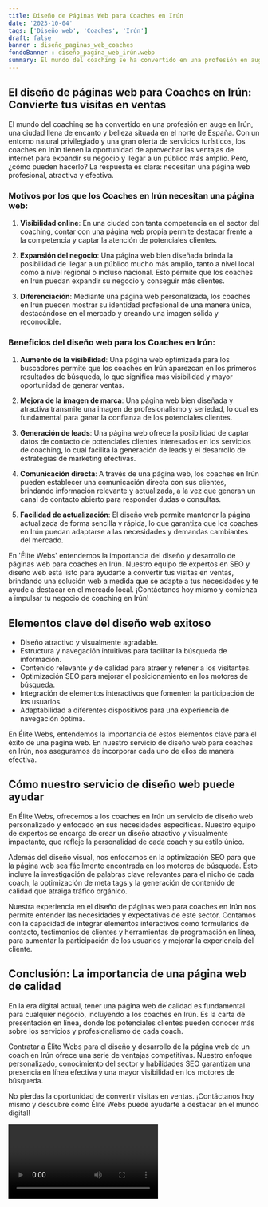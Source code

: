 ```yaml
---
title: Diseño de Páginas Web para Coaches en Irún
date: '2023-10-04'
tags: ['Diseño web', 'Coaches', 'Irún']
draft: false
banner : diseño_paginas_web_coaches
fondoBanner : diseño_pagina_web_irún.webp
summary: El mundo del coaching se ha convertido en una profesión en auge en Irún, una ciudad llena de encanto y belleza situada en el norte de España. Con un entorno natural privilegiado y una gran oferta de servicios turísticos, los coaches en Irún tienen la oportunidad de aprovechar las ventajas de internet para expandir su negocio y llegar a un público más amplio. Pero, ¿cómo pueden hacerlo? La respuesta es clara necesitan una página web profesional, atractiva y efectiva.
---
```


## El diseño de páginas web para Coaches en Irún: Convierte tus visitas en ventas

El mundo del coaching se ha convertido en una profesión en auge en Irún, una ciudad llena de encanto y belleza situada en el norte de España. Con un entorno natural privilegiado y una gran oferta de servicios turísticos, los coaches en Irún tienen la oportunidad de aprovechar las ventajas de internet para expandir su negocio y llegar a un público más amplio. Pero, ¿cómo pueden hacerlo? La respuesta es clara: necesitan una página web profesional, atractiva y efectiva.

### Motivos por los que los Coaches en Irún necesitan una página web:

1. **Visibilidad online**: En una ciudad con tanta competencia en el sector del coaching, contar con una página web propia permite destacar frente a la competencia y captar la atención de potenciales clientes.

2. **Expansión del negocio**: Una página web bien diseñada brinda la posibilidad de llegar a un público mucho más amplio, tanto a nivel local como a nivel regional o incluso nacional. Esto permite que los coaches en Irún puedan expandir su negocio y conseguir más clientes.

3. **Diferenciación**: Mediante una página web personalizada, los coaches en Irún pueden mostrar su identidad profesional de una manera única, destacándose en el mercado y creando una imagen sólida y reconocible.

### Beneficios del diseño web para los Coaches en Irún:

1. **Aumento de la visibilidad**: Una página web optimizada para los buscadores permite que los coaches en Irún aparezcan en los primeros resultados de búsqueda, lo que significa más visibilidad y mayor oportunidad de generar ventas.

2. **Mejora de la imagen de marca**: Una página web bien diseñada y atractiva transmite una imagen de profesionalismo y seriedad, lo cual es fundamental para ganar la confianza de los potenciales clientes.

3. **Generación de leads**: Una página web ofrece la posibilidad de captar datos de contacto de potenciales clientes interesados en los servicios de coaching, lo cual facilita la generación de leads y el desarrollo de estrategias de marketing efectivas.

4. **Comunicación directa**: A través de una página web, los coaches en Irún pueden establecer una comunicación directa con sus clientes, brindando información relevante y actualizada, a la vez que generan un canal de contacto abierto para responder dudas o consultas.

5. **Facilidad de actualización**: El diseño web permite mantener la página actualizada de forma sencilla y rápida, lo que garantiza que los coaches en Irún puedan adaptarse a las necesidades y demandas cambiantes del mercado.

En 'Élite Webs' entendemos la importancia del diseño y desarrollo de páginas web para coaches en Irún. Nuestro equipo de expertos en SEO y diseño web está listo para ayudarte a convertir tus visitas en ventas, brindando una solución web a medida que se adapte a tus necesidades y te ayude a destacar en el mercado local. ¡Contáctanos hoy mismo y comienza a impulsar tu negocio de coaching en Irún!

<GifSeo />

<Cta />

## Elementos clave del diseño web exitoso

- Diseño atractivo y visualmente agradable.
- Estructura y navegación intuitivas para facilitar la búsqueda de información.
- Contenido relevante y de calidad para atraer y retener a los visitantes.
- Optimización SEO para mejorar el posicionamiento en los motores de búsqueda.
- Integración de elementos interactivos que fomenten la participación de los usuarios.
- Adaptabilidad a diferentes dispositivos para una experiencia de navegación óptima.

En Élite Webs, entendemos la importancia de estos elementos clave para el éxito de una página web. En nuestro servicio de diseño web para coaches en Irún, nos aseguramos de incorporar cada uno de ellos de manera efectiva.

## Cómo nuestro servicio de diseño web puede ayudar

En Élite Webs, ofrecemos a los coaches en Irún un servicio de diseño web personalizado y enfocado en sus necesidades específicas. Nuestro equipo de expertos se encarga de crear un diseño atractivo y visualmente impactante, que refleje la personalidad de cada coach y su estilo único.

Además del diseño visual, nos enfocamos en la optimización SEO para que la página web sea fácilmente encontrada en los motores de búsqueda. Esto incluye la investigación de palabras clave relevantes para el nicho de cada coach, la optimización de meta tags y la generación de contenido de calidad que atraiga tráfico orgánico.

Nuestra experiencia en el diseño de páginas web para coaches en Irún nos permite entender las necesidades y expectativas de este sector. Contamos con la capacidad de integrar elementos interactivos como formularios de contacto, testimonios de clientes y herramientas de programación en línea, para aumentar la participación de los usuarios y mejorar la experiencia del cliente.

## Conclusión: La importancia de una página web de calidad

En la era digital actual, tener una página web de calidad es fundamental para cualquier negocio, incluyendo a los coaches en Irún. Es la carta de presentación en línea, donde los potenciales clientes pueden conocer más sobre los servicios y profesionalismo de cada coach.

Contratar a Élite Webs para el diseño y desarrollo de la página web de un coach en Irún ofrece una serie de ventajas competitivas. Nuestro enfoque personalizado, conocimiento del sector y habilidades SEO garantizan una presencia en línea efectiva y una mayor visibilidad en los motores de búsqueda.

No pierdas la oportunidad de convertir visitas en ventas. ¡Contáctanos hoy mismo y descubre cómo Élite Webs puede ayudarte a destacar en el mundo digital!

<Video />

<CtaBot job='Coaches' city='Irún'/>

<Gmaps query='Irún+españa+maps' />